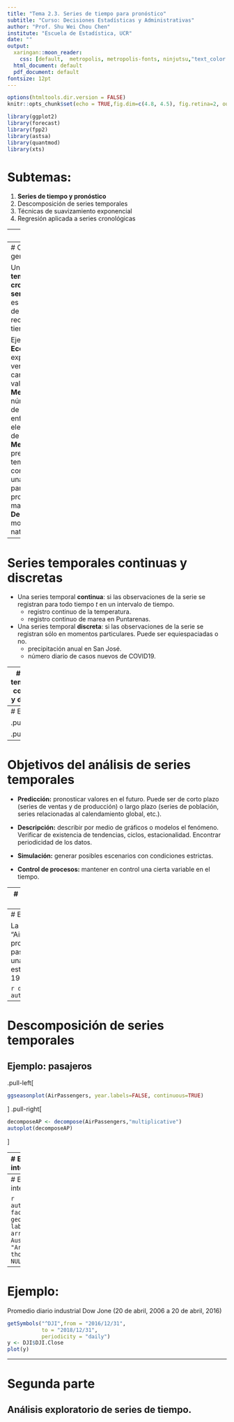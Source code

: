 ```yaml
---
title: "Tema 2.3. Series de tiempo para pronóstico"
subtitle: "Curso: Decisiones Estadísticas y Administrativas"
author: "Prof. Shu Wei Chou Chen"
institute: "Escuela de Estadística, UCR"
date: ""
output:
  xaringan::moon_reader:
    css: [default,  metropolis, metropolis-fonts, ninjutsu,"text_color.css"]
  html_document: default
  pdf_document: default
fontsize: 12pt
---
```

```r
options(htmltools.dir.version = FALSE)
knitr::opts_chunk$set(echo = TRUE,fig.dim=c(4.8, 4.5), fig.retina=2, out.width="100%")
```


```r
library(ggplot2)
library(forecast)
library(fpp2)
library(astsa)
library(quantmod)
library(xts)
```

# Subtemas:

1. **Series de tiempo y pronóstico**
2. Descomposición de series temporales
3. Técnicas de suavizamiento exponencial
4. Regresión aplicada a series cronológicas


---
# Contenido

1. Consideraciones generales
2. Series continuas y discretas
3. Objetivos
4. Componentes de las series temporales
5. Ejemplos
6. Análisis exploratorio de series de tiempo


---
# Consideraciones generales 

Una **serie temporal** (**serie cronológica** o **serie de tiempo**) es una colección de datos recolectados en el tiempo.

Ejemplos:
  - **Economía**:
      - exportaciones, ventas, tipo de cambio, bolsa de valores.
  - **Medicina**:
      - número de casos de una enfermedad, electrocardiograma de un paciente.
  - **Meteorología**: 
      - precipitación, temperatura
      - contaminación de una cierta partícula.
      - promedio anual de manchas solares
  - **Demografía**:
      - mortalidad, natalidad.
      
---
# Series temporales continuas y discretas

- Una series temporal **continua**: si las observaciones de la serie se registran para todo tiempo $t$ en un intervalo de tiempo.
  - registro continuo de la temperatura.
  - registro continuo de marea en Puntarenas.

- Una series temporal **discreta**: si las observaciones de la serie se registran  sólo en momentos particulares. Puede ser equiespaciadas o no.
  - precipitación anual en San José.
  - número diario de casos nuevos de COVID19.


---
# Series temporales continuas y discretas

- El muestreo de una serie continua realizado en intervalos de tiempo iguales, $\Delta t$, en un intervalo de tiempo $[0,T]$ produce una serie discreta equiespaciada de $N=\frac{T}{\Delta t}$ puntos.
  - temperatura medida en cada hora.

- Otro caso es cuando se toma el valor de la serie acumulando (o agregando) valores en intervalos de tiempos iguales.
  - temperatura promedio de cada hora en una estación atmosférica.
  - precipitación mensual en un área específica.

- Ejemplos de la diapositiva 4:
  - ¿Cuáles son discretas y cuáles son continuas?

- En este curso, enfocamos en series discretas equiespaciadas.

---
# Ejemplos:

.pull-left[
```r
plot(gtemp, type="o", ylab="Global Temperature Deviations")
```
Figura 1. Desviación de temperatura global promedio (1880-2015) en grados centígrados (periodo base 1951-1980)
]

.pull-right[
```r
plot(speech)  
```
Figura 2. Grabación de "aaahhh" muestreada de 10.000 puntos por segundo con n = 1020.
]

---
# Objetivos del análisis de series temporales
  
  - **Predicción:** pronosticar valores en el futuro. Puede ser de corto plazo (series de ventas y de producción) o largo plazo (series de población, series relacionadas al calendamiento global, etc.).
  
  - **Descripción:** describir por medio de gráficos o modelos el fenómeno. Verificar de existencia de tendencias, ciclos, estacionalidad. Encontrar periodicidad de los datos.
  
  - **Simulación:** generar posibles escenarios con condiciones estrictas.

  - **Control de procesos:** mantener en control una cierta variable en el tiempo.

---
# Componentes de las series temporales

* Existe varios componentes en el comportamiento de series temporales:

  1. **Tendencia:** comportamiento creciente o decreciente en largo plazo. Ej: crecimiento de población, ingresos por ventas.
  2. **Estacionalidad:** patrón o variaciones afectadas por repetición de una frecuencia dada (ej. semana, mes y año.). Consecuencia de cambios climáticos, comportamiento de la gente en el tiempo. Ej: venta de productos que dependen de la temporada, temperatura, pasajes de avión. 
  3. **Ciclo:** cuando los datos muestran subidas y bajadas de largo plazo, generalmente con frecuencia desconocida. Ej: ciclo económico, período de prosperidad alternando con período de recesión.
  4. **Movimiento irregular o error:** variaciones en la serie que no siguen ningún patrón regular. Es el residuo que queda en una serie después de eliminar los componentes anteriores (tendencia-ciclo y estacionalidad).

---
# Ejemplo: pasajeros

La base de datos "AirPassenger" en R proporciona total de pasajeros mensuales de una aerolínea estadounidense de 1949 a 1960. 

```r
data(AirPassengers)
autoplot(AirPassengers)
```

---
# Descomposición de series temporales
## Ejemplo: pasajeros

.pull-left[
```r
ggseasonplot(AirPassengers, year.labels=FALSE, continuous=TRUE)
```
]
.pull-right[
```r
decomposeAP <- decompose(AirPassengers,"multiplicative")
autoplot(decomposeAP)
```
]


---
# Ejemplo: llegadas internacionales
  
La base de datos `fpp2::arrivals` tiene los datos de llegadas internacionales (en miles) a Australia de Japón, Nueva Zelanda, Reino Unido y Estados Unidos por cuatrimestre.

.pull-left[
```r
autoplot(arrivals)
```
]

.pull-right[
```r
autoplot(arrivals, facets = TRUE)
```
]

---
# Ejemplo: llegadas internacionales
  
```r
autoplot(arrivals, facets = TRUE) +
  geom_smooth() +
  labs("International arrivals to Australia",
       y = "Arrivals (in thousands)",
       x = NULL)
```

---
# Ejemplo: 

Promedio diario industrial Dow Jone (20 de abril, 2006 a 20 de abril, 2016)

```r
getSymbols("^DJI",from = "2016/12/31",
           to = "2018/12/31",
           periodicity = "daily")
y <- DJI$DJI.Close
plot(y)
```


---
# Segunda parte
## Análisis exploratorio de series de tiempo. 

